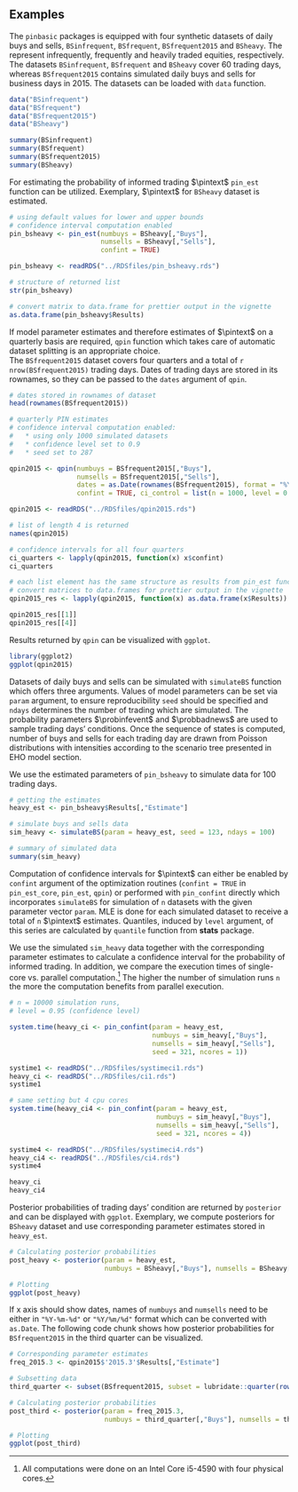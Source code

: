 ## Examples
The `pinbasic` packages is equipped with four synthetic datasets of daily buys and sells, 
`BSinfrequent`, `BSfrequent`, `BSfrequent2015` and `BSheavy`. 
The represent infrequently, frequently and heavily traded equities, respectively. 
The datasets `BSinfrequent`, `BSfrequent` and `BSheavy` cover 60 trading days, whereas 
`BSfrequent2015` contains simulated daily buys and sells for business days in 2015. 
The datasets can be loaded with `data` function.

```r
data("BSinfrequent")
data("BSfrequent")
data("BSfrequent2015")
data("BSheavy")

summary(BSinfrequent)
summary(BSfrequent)
summary(BSfrequent2015)
summary(BSheavy)
```

For estimating the probability of informed trading $\pintext$ `pin_est` function can be utilized. 
Exemplary, $\pintext$ for `BSheavy` dataset is estimated.

```r
# using default values for lower and upper bounds
# confidence interval computation enabled
pin_bsheavy <- pin_est(numbuys = BSheavy[,"Buys"],
                       numsells = BSheavy[,"Sells"], 
                       confint = TRUE)
```

```r
pin_bsheavy <- readRDS("../RDSfiles/pin_bsheavy.rds")
```

```r
# structure of returned list
str(pin_bsheavy)

# convert matrix to data.frame for prettier output in the vignette
as.data.frame(pin_bsheavy$Results)
```

If model parameter estimates and therefore estimates of $\pintext$ on a quarterly basis 
are required, `qpin` function which 
takes care of automatic dataset splitting is an appropriate choice.  
The `BSfrequent2015` dataset covers four quarters and a total of `r nrow(BSfrequent2015)` trading days. 
Dates of trading days are stored in its rownames, so they can be passed to the `dates` argument of `qpin`.

```r
# dates stored in rownames of dataset
head(rownames(BSfrequent2015))
```

```r
# quarterly PIN estimates
# confidence interval computation enabled:
#   * using only 1000 simulated datasets
#   * confidence level set to 0.9
#   * seed set to 287

qpin2015 <- qpin(numbuys = BSfrequent2015[,"Buys"],
                 numsells = BSfrequent2015[,"Sells"],
                 dates = as.Date(rownames(BSfrequent2015), format = "%Y-%m-%d"),
                 confint = TRUE, ci_control = list(n = 1000, level = 0.9, seed = 287))
```

```r
qpin2015 <- readRDS("../RDSfiles/qpin2015.rds")
```

```r
# list of length 4 is returned
names(qpin2015)

# confidence intervals for all four quarters
ci_quarters <- lapply(qpin2015, function(x) x$confint)
ci_quarters

# each list element has the same structure as results from pin_est function
# convert matrices to data.frames for prettier output in the vignette
qpin2015_res <- lapply(qpin2015, function(x) as.data.frame(x$Results))

qpin2015_res[[1]]
qpin2015_res[[4]]
```

Results returned by `qpin` can be visualized with `ggplot`.
```r
library(ggplot2)
ggplot(qpin2015)
```

Datasets of daily buys and sells can be simulated with `simulateBS` function which offers three arguments. 
Values of model parameters can be set via `param` argument, 
to ensure reproducibility `seed` should be specified and `ndays` determines the number 
of trading which are simulated. 
The probability parameters $\probinfevent$ and $\probbadnews$ are used to sample trading days' conditions. 
Once the sequence of states is computed, number of buys and sells for each trading day are drawn from 
Poisson distributions with intensities according to the scenario tree presented in EHO model section.

We use the estimated parameters of `pin_bsheavy` to simulate data for 100 trading days.

```r
# getting the estimates
heavy_est <- pin_bsheavy$Results[,"Estimate"]

# simulate buys and sells data
sim_heavy <- simulateBS(param = heavy_est, seed = 123, ndays = 100)

# summary of simulated data
summary(sim_heavy)
```

Computation of confidence intervals for $\pintext$ can either be enabled by `confint` argument of the optimization routines 
(`confint = TRUE` in `pin_est_core`, `pin_est`, `qpin`) or performed with `pin_confint` directly which incorporates `simulateBS` for 
simulation of `n` datasets with the given parameter vector `param`. 
MLE is done for each simulated dataset to receive a total of `n` $\pintext$ estimates.
Quantiles, induced by `level` argument, of this series are calculated by `quantile` function from **stats** package.

We use the simulated `sim_heavy` data together with the corresponding parameter estimates to calculate a confidence interval for the probability 
of informed trading. 
In addition, we compare the execution times of single-core vs. parallel computation.^[
All computations were done on an Intel Core i5-4590 with four physical cores.] 
The higher the number of simulation runs `n` the more the computation benefits from parallel execution.

```r
# n = 10000 simulation runs, 
# level = 0.95 (confidence level)

system.time(heavy_ci <- pin_confint(param = heavy_est, 
                                    numbuys = sim_heavy[,"Buys"],
                                    numsells = sim_heavy[,"Sells"],
                                    seed = 321, ncores = 1))
```

```r
systime1 <- readRDS("../RDSfiles/systimeci1.rds")
heavy_ci <- readRDS("../RDSfiles/ci1.rds")
systime1
```

```r
# same setting but 4 cpu cores
system.time(heavy_ci4 <- pin_confint(param = heavy_est, 
                                     numbuys = sim_heavy[,"Buys"],
                                     numsells = sim_heavy[,"Sells"],
                                     seed = 321, ncores = 4))
```

```r
systime4 <- readRDS("../RDSfiles/systimeci4.rds")
heavy_ci4 <- readRDS("../RDSfiles/ci4.rds")
systime4
```

```r
heavy_ci
heavy_ci4
```

Posterior probabilities of trading days' condition are returned by `posterior` and can be displayed with `ggplot`. 
Exemplary, we compute posteriors for `BSheavy` dataset and use corresponding parameter estimates stored in `heavy_est`.

```r
# Calculating posterior probabilities
post_heavy <- posterior(param = heavy_est,
                        numbuys = BSheavy[,"Buys"], numsells = BSheavy[,"Sells"])

# Plotting                        
ggplot(post_heavy)
```

If x axis should show dates, names of `numbuys` and `numsells` need to be either in `"%Y-%m-%d"` or `"%Y/%m/%d"` format which can be converted with `as.Date`. 
The following code chunk shows how posterior probabilities for `BSfrequent2015` in the third quarter can be visualized. 
```r
# Corresponding parameter estimates
freq_2015.3 <- qpin2015$'2015.3'$Results[,"Estimate"]

# Subsetting data
third_quarter <- subset(BSfrequent2015, subset = lubridate::quarter(rownames(BSfrequent2015)) == 3)

# Calculating posterior probabilities
post_third <- posterior(param = freq_2015.3, 
                        numbuys = third_quarter[,"Buys"], numsells = third_quarter[,"Sells"])

# Plotting
ggplot(post_third)
```


